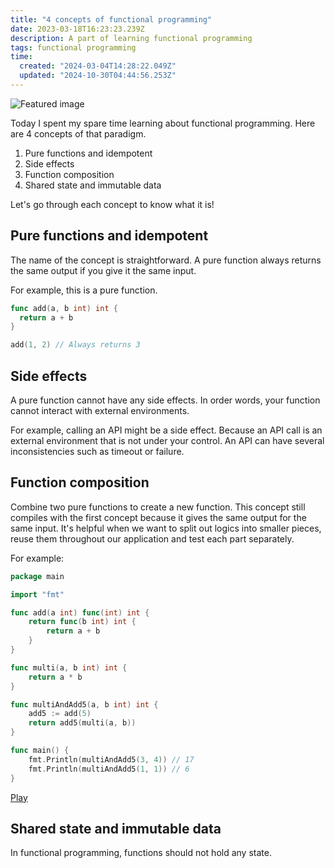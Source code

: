 ```yaml
---
title: "4 concepts of functional programming"
date: 2023-03-18T16:23:23.239Z
description: A part of learning functional programming
tags: functional programming
time:
  created: "2024-03-04T14:28:22.049Z"
  updated: "2024-10-30T04:44:56.253Z"
---
```


![Featured image](/img/4-concepts-of-functional-programming/featured.webp)

Today I spent my spare time learning about functional programming. Here are 4 concepts of that paradigm.

1. Pure functions and idempotent
2. Side effects
3. Function composition
4. Shared state and immutable data

Let's go through each concept to know what it is!

## Pure functions and idempotent

The name of the concept is straightforward. A pure function always returns the same output if you give it the same input.

For example, this is a pure function.

```go
func add(a, b int) int {
  return a + b
}

add(1, 2) // Always returns 3
```

## Side effects

A pure function cannot have any side effects. In order words, your function cannot interact with external environments.

For example, calling an API might be a side effect. Because an API call is an external environment that is not under your control. An API can have several inconsistencies such as timeout or failure.

## Function composition

Combine two pure functions to create a new function. This concept still compiles with the first concept because it gives the same output for the same input. It's helpful when we want to split out logics into smaller pieces, reuse them throughout our application and test each part separately.

For example:

```go
package main

import "fmt"

func add(a int) func(int) int {
	return func(b int) int {
		return a + b
	}
}

func multi(a, b int) int {
	return a * b
}

func multiAndAdd5(a, b int) int {
	add5 := add(5)
	return add5(multi(a, b))
}

func main() {
	fmt.Println(multiAndAdd5(3, 4)) // 17
	fmt.Println(multiAndAdd5(1, 1)) // 6
}
```

[Play](https://go.dev/play/p/mJmdoqK9Owk)

## Shared state and immutable data

In functional programming, functions should not hold any state.
